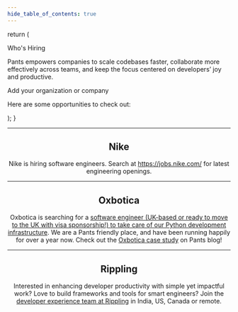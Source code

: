 ```yaml
---
hide_table_of_contents: true
---
```



  return (
    <section className="margin-top--lg margin-bottom--lg text--center">
      <Heading as="h1">Who's Hiring</Heading>
      <p>
        Pants empowers companies to scale codebases faster, collaborate more
        effectively across teams, and keep the focus centered on developers’ joy
        and productive.
      </p>
      <div className="margin-top--lg margin-bottom--lg text--center">
        <Link className="button button--primary" to="/404">
          <span>Add your organization or company</span>
        </Link>
      </div>
      <p>Here are some opportunities to check out:</p>
    </section>

);
}

<Header />

---

<div className="text--center">

## Nike

Nike is hiring software engineers. Search at https://jobs.nike.com/ for latest engineering openings.

---

## Oxbotica

Oxbotica is searching for a [software engineer (UK-based or ready to move to the UK with visa sponsorship!) to take care of our Python development infrastructure](https://apply.workable.com/oxbotica/j/E2961524A4/). We are a Pants friendly place, and have been running happily for over a year now. Check out the [Oxbotica case study](https://blog.pantsbuild.org/introducing-pants-to-oxbotica/) on Pants blog!

---

## Rippling

Interested in enhancing developer productivity with simple yet impactful work? Love to build frameworks and tools for smart engineers? Join the [developer experience team at Rippling](https://www.rippling.com/careers) in India, US, Canada or remote.

</div>
